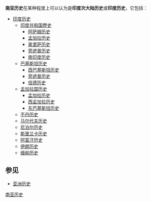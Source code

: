'''南亚历史'''在某种程度上可以认为是'''印度次大陆历史'''或'''印度历史'''，它包括：
* [[印度历史|印度历史]]
** [[印度共和国歷史|印度共和国歷史]]
*** [[阿萨姆历史|阿萨姆历史]]
*** [[孟加拉历史|孟加拉历史]]
*** [[奥里萨历史|奥里萨历史]]
*** [[旁遮普历史|旁遮普历史]]
*** [[南印度历史|南印度历史]]
** [[巴基斯坦历史|巴基斯坦历史]]
*** [[西巴基斯坦历史|西巴基斯坦历史]]
*** [[旁遮普历史|旁遮普历史]]
*** [[信德历史|信德历史]]
** [[孟加拉国历史|孟加拉国历史]]
*** [[孟加拉历史|孟加拉历史]]
*** [[西孟加拉历史|西孟加拉历史]]
*** [[东巴基斯坦历史|东巴基斯坦历史]]
** [[不丹历史|不丹历史]]
** [[马尔代夫历史|马尔代夫历史]]
** [[尼泊尔历史|尼泊尔历史]]
** [[斯里兰卡历史|斯里兰卡历史]]
** [[阿富汗历史|阿富汗历史]]
** [[伊朗历史|伊朗历史]]
** [[缅甸历史|缅甸历史]]

== 参见 ==
{{Portal box|亚洲|历史}}
* [[亚洲历史|亚洲历史]]

[[Category:南亚历史|]]